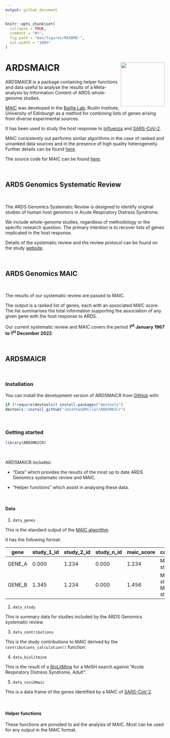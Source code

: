 ```yaml
---
output: github_document
---
```


<!-- README.md is generated from README.Rmd. Please edit that file -->

```r
knitr::opts_chunk$set(
  collapse = TRUE,
  comment = "#>",
  fig.path = "man/figures/README-",
  out.width = "100%"
)
```

# ARDSMAICR <img src="man/figures/logo.png" align="right" height="139" />

<!-- badges: start -->

<!-- badges: end -->

ARDSMAICR is a package containing helper functions and data useful to analyse the results of a Meta-analysis by Information Content of ARDS whole-genome studies. 

[MAIC](https://github.com/baillielab/maic) was developed in the [Baillie Lab](https://baillielab.net), Roslin Institute, University of Edinburgh as a method for combining lists of genes arising from diverse experimental sources. 

It has been used to study the host response to [Influenza](https://doi.org/10.1038/s41467-019-13965-x) and [SARS-CoV-2](https://doi.org/10.1038/s41586-020-03065-y). 

MAIC consistently out performs similar algorithms in the case of ranked and unranked data sources and in the presence of high quality heterogeneity. Further details can be found [here](https://doi.org/10.1093/bioinformatics/btac621).

The source code for MAIC can be found [here](https://github.com/baillielab/maic).

<br />

## ARDS Genomics Systematic Review

<br />

The ARDS Genomics Systematic Review is designed to identify original studies of human host genomics in Acute Respiratory Distress Syndrome. 

We include whole-genome studies, regardless of methodology or the specific research question. The primary intention is to recover lists of genes implicated in the host response. 

Details of the systematic review and the review protocol can be found on the study [website](https://ardsmaic.site44.com).

<br />

## ARDS Genomics MAIC

<br />

The results of our systematic review are passed to MAIC. 

The output is a ranked list of genes, each with an associated MAIC score. The list summarises the total information supporting the association of any given gene with the host response to ARDS.

Our current systematic review and MAIC covers the period **1^st^ January 1967 to 1^st^ December 2022**. 

<br />

## ARDSMAICR

<br />

### Installation

You can install the development version of ARDSMAICR from [GitHub](https://github.com/) with:

```r
if (!require(devtools)) install.packages("devtools")
devtools::install_github("JonathanEMillar/ARDSMAICr")
```

<br />

### Getting started

```r
library(ARDSMAICR)
```

<br />

ARDSMAICR includes:

* "Data" which provides the results of the most up to date ARDS Genomics systematic review and MAIC. 

* "Helper functions" which assist in analysing these data.

<br />

#### Data

1. `data_genes`

This is the standard output of the [MAIC algorithm](https://github.com/baillielab/maic).

It has the following format:

|gene     |study_1_id      |study_2_id      |study_n_id      |maic_score      |contributors                              |
|---------|----------------|----------------|----------------|----------------|------------------------------------------|
|GENE_A   |0.000           |1.234           |0.000           |1.234           |METHOD_1: study_2_id                      |
|GENE_B   |1.345           |1.234           |0.000           |1.456           |METHOD_1: study_2_id, METHOD_2: study_id_1|

2. `data_study`

This is summary data for studies included by the ARDS Genomics systematic review.

3. `data_contributions`

This is the study contributions to MAIC derived by the `contributions_calculation()` function.

4. `data_biolitmine`

This is the result of a [BioLitMine](https://www.flyrnai.org/tools/biolitmine/web/) for a MeSH search against "Acute Respiratory Distress Syndrome, Adult".

5. `data_covidmaic` 

This is a data frame of the genes identified by a MAIC of [SARS-CoV-2](https://doi.org/10.1038/s41586-020-03065-y). 

<br />

#### Helper functions

These functions are provided to aid the analysis of MAIC. Most can be used for any output in the MAIC format.